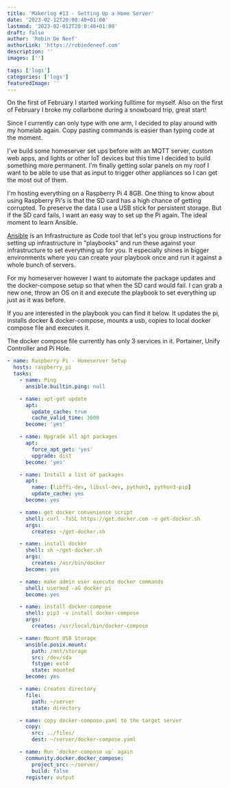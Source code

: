 ```yaml
---
title: 'Makerlog #13 - Setting Up a Home Server'
date: '2023-02-12T20:00:40+01:00'
lastmod: '2023-02-012T20:0:40+01:00'
draft: false
author: 'Robin De Neef'
authorLink: 'https://robindeneef.com'
description: ''
images: ['']

tags: ['logs']
categories: ['logs']
featuredImage: ''
---
```


On the first of February I started working fulltime for myself. Also on the first of February I broke my collarbone during a snowboard trip, great start!

Since I currently can only type with one arm, I decided to play around with my homelab again. Copy pasting commands is easier than typing code at the moment.

I've build some homeserver set ups before with an MQTT server, custom web apps, and lights or other IoT devices but this time I decided to build something more permanent. I'm finally getting solar panels on my roof I want to be able to use that as input to trigger other appliances so I can get the most out of them.

I'm hosting everything on a Raspberry Pi 4 8GB. One thing to know about using Raspberry Pi's is that the SD card has a high chance of getting corrupted. To preserve the data I use a USB stick for persistent storage. But if the SD card fails, I want an easy way to set up the Pi again. The ideal moment to learn Ansible.

[Ansible](https://www.ansible.com/) is an Infrastructure as Code tool that let's you group instructions for setting up infrastructure in "playbooks" and run these against your infrastructure to set everything up for you. It especially shines in bigger environments where you can create your playbook once and run it against a whole bunch of servers.

For my homeserver however I want to automate the package updates and the docker-compose setup so that when the SD card would fail. I can grab a new one, throw an OS on it and execute the playbook to set everything up just as it was before.

If you are interested in the playbook you can find it below. It updates the pi, installs docker & docker-compose, mounts a usb, copies to local docker compose file and executes it.

The docker compose file currently has only 3 services in it. Portainer, Unify Controller and Pi Hole.

```yml
- name: Raspberry Pi - Homeserver Setup
  hosts: raspberry_pi
  tasks:
    - name: Ping
      ansible.builtin.ping: null

    - name: apt-get update
      apt:
        update_cache: true
        cache_valid_time: 3600
      become: 'yes'

    - name: Upgrade all apt packages
      apt:
        force_apt_get: 'yes'
        upgrade: dist
      become: 'yes'

    - name: Install a list of packages
      apt:
        name: [libffi-dev, libssl-dev, python3, python3-pip]
        update_cache: yes
      become: yes

    - name: get docker convenience script
      shell: curl -fsSL https://get.docker.com -o get-docker.sh
      args:
        creates: ~/get-docker.sh

    - name: install docker
      shell: sh ~/get-docker.sh
      args:
        creates: /usr/bin/docker
      become: yes

    - name: make admin user execute docker commands
      shell: usermod -aG docker pi
      become: yes

    - name: install docker-compose
      shell: pip3 -v install docker-compose
      args:
        creates: /usr/local/bin/docker-compose

    - name: Mount USB Storage
      ansible.posix.mount:
        path: /mnt/storage
        src: /dev/sda
        fstype: ext4
        state: mounted
      become: yes

    - name: Creates directory
      file:
        path: ~/server
        state: directory

    - name: copy docker-compose.yaml to the target server
      copy:
        src: ../files/
        dest: ~/server/docker-compose.yaml

    - name: Run `docker-compose up` again
      community.docker.docker_compose:
        project_src: ~/server/
        build: false
      register: output
```
